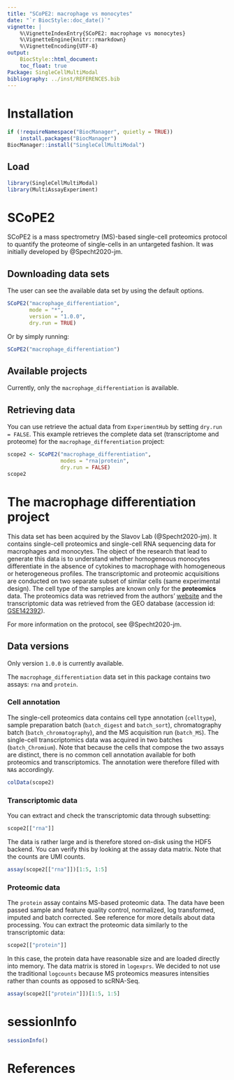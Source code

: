 ```yaml
---
title: "SCoPE2: macrophage vs monocytes"
date: "`r BiocStyle::doc_date()`"
vignette: |
    %\VignetteIndexEntry{SCoPE2: macrophage vs monocytes}
    %\VignetteEngine{knitr::rmarkdown}
    %\VignetteEncoding{UTF-8}
output:
    BiocStyle::html_document:
    toc_float: true
Package: SingleCellMultiModal
bibliography: ../inst/REFERENCES.bib
---
```

    
# Installation
    
```r
if (!requireNamespace("BiocManager", quietly = TRUE))
    install.packages("BiocManager")
BiocManager::install("SingleCellMultiModal")
```

## Load

```r
library(SingleCellMultiModal)
library(MultiAssayExperiment)
```

# SCoPE2

SCoPE2 is a mass spectrometry (MS)-based single-cell proteomics 
protocol to quantify the proteome of single-cells in an untargeted
fashion. It was initially developed by @Specht2020-jm.

## Downloading data sets

The user can see the available data set by using the default options.

```r
SCoPE2("macrophage_differentiation", 
       mode = "*", 
       version = "1.0.0", 
       dry.run = TRUE)
```

Or by simply running:
    
```r
SCoPE2("macrophage_differentiation")
```

## Available projects

Currently, only the `macrophage_differentiation` is available.

## Retrieving data

You can use retrieve the actual data from `ExperimentHub` by setting 
`dry.run = FALSE`. This example retrieves the complete data set 
(transcriptome and proteome) for the `macrophage_differentiation` 
project:
    
```r
scope2 <- SCoPE2("macrophage_differentiation",
                 modes = "rna|protein",
                 dry.run = FALSE)
scope2
```

# The macrophage differentiation project

This data set has been acquired by the Slavov Lab (@Specht2020-jm). 
It contains single-cell proteomics and single-cell 
RNA sequencing data for macrophages and monocytes. The object of the 
research that lead to generate this data is to understand whether 
homogeneous monocytes differentiate in the absence of cytokines to
macrophage with homogeneous or heterogeneous profiles. The transcriptomic and 
proteomic acquisitions are conducted on two separate subset of similar 
cells (same experimental design). The cell type of the samples are known only 
for the **proteomics** data. The proteomics data was retrieved from 
the authors' [website](https://scope2.slavovlab.net/docs/data) and the
transcriptomic data was retrieved from the GEO database (accession id:
[GSE142392](https://www.ncbi.nlm.nih.gov/geo/query/acc.cgi?acc=GSE142392)).

For more information on the protocol, see @Specht2020-jm.

## Data versions

Only version `1.0.0` is currently available.

The `macrophage_differentiation` data set in this package contains two
assays: `rna` and `protein`. 

### Cell annotation

The single-cell proteomics data contains cell type annotation 
(`celltype`), sample preparation batch (`batch_digest` and 
`batch_sort`), chromatography batch (`batch_chromatography`), and the 
MS acquisition run (`batch_MS`). The single-cell transcriptomics data 
was acquired in two batches (`batch_Chromium`). Note that because the 
cells that compose the two assays are distinct, there is no common 
cell annotation available for both proteomics and transcriptomics. The
annotation were therefore filled with `NA`s accordingly.

```r
colData(scope2)
```

### Transcriptomic data 

You can extract and check the transcriptomic data through subsetting:

```r
scope2[["rna"]]
```

The data is rather large and is therefore stored on-disk using the 
HDF5 backend. You can verify this by looking at the assay data matrix.
Note that the counts are UMI counts.

```r
assay(scope2[["rna"]])[1:5, 1:5]
```

### Proteomic data 

The `protein` assay contains MS-based proteomic data. 
The data have been passed sample and feature quality control, 
normalized, log transformed, imputed and batch corrected. See 
reference for more details about data processing. You can extract the
proteomic data similarly to the transcriptomic data:

```r
scope2[["protein"]]
```

In this case, the protein data have reasonable size and are loaded
directly into memory. The data matrix is stored in `logexprs`. We 
decided to not use the traditional `logcounts` because MS proteomics 
measures intensities rather than counts as opposed to scRNA-Seq. 

```r
assay(scope2[["protein"]])[1:5, 1:5]
```

# sessionInfo

```r
sessionInfo()
```

# References
